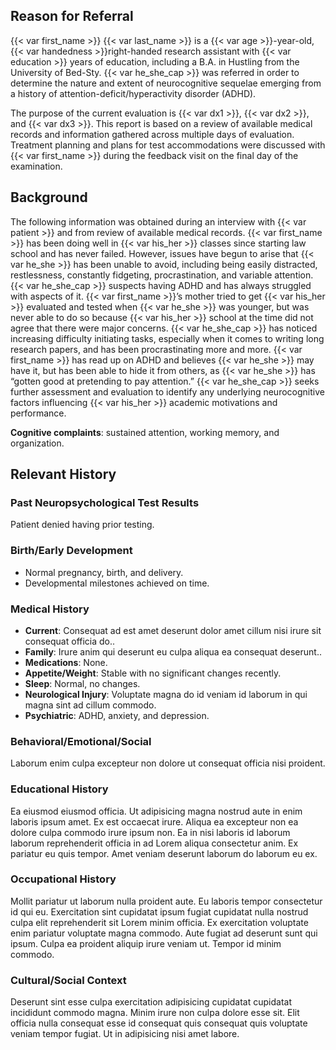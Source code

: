 ```{=typst}
= NEUROBEHAVIORAL STATUS EXAM
```

## Reason for Referral

<!-- Information to Include in Reason for Referral Section
• List name and position of referral source
• Reason the individual is to be evaluated—What questions are to be addressed?
• Concerns of parent, caregiver, teacher, or examinee (if applicable)
• Previous diagnoses, disabilities, or medical concerns -->

{{< var first_name >}} {{< var last_name >}} is a {{< var age >}}-year-old, {{< var handedness >}}right-handed research assistant with {{< var education >}} years of education, including a B.A. in Hustling from the University of Bed-Sty. {{< var he_she_cap >}} was referred in order to determine the nature and extent of neurocognitive sequelae emerging from a history of attention-deficit/hyperactivity disorder (ADHD).

The purpose of the current evaluation is {{< var dx1 >}}, {{< var dx2 >}}, and {{< var dx3 >}}. This report is based on a review of available medical records and information gathered across multiple days of evaluation. Treatment planning and plans for test accommodations were discussed with {{< var first_name >}} during the feedback visit on the final day of the examination.

## Background

<!-- **Information to Include in Background Information Section**
Provide pertinent information that has been obtained from all sources, including the referral source, family members, examinee, teachers, medical records, and so on. Do not include needless details or gossip. Following are examples of information that should be included:
• Current family dynamics (spouse, children, siblings, etc.)
• Medical and psychiatric history
• Developmental history
• Educational history (note any special services)
• Employment history (for adults)
• Previous therapeutic intervention
• Current stressors
• Summary of past evaluations -->

The following information was obtained during an interview with {{< var patient >}} and from review of available medical records. {{< var first_name >}} has been doing well in {{< var his_her >}} classes since starting law school and has never failed. However, issues have begun to arise that {{< var he_she >}} has been unable to avoid, including being easily distracted, restlessness, constantly fidgeting, procrastination, and variable attention. {{< var he_she_cap >}} suspects having ADHD and has always struggled with aspects of it. {{< var first_name >}}'s mother tried to get {{< var his_her >}} evaluated and tested when {{< var he_she >}} was younger, but was never able to do so because {{< var his_her >}} school at the time did not agree that there were major concerns. {{< var he_she_cap >}} has noticed increasing difficulty initiating tasks, especially when it comes to writing long research papers, and has been procrastinating more and more. {{< var first_name >}} has read up on ADHD and believes {{< var he_she >}} may have it, but has been able to hide it from others, as {{< var he_she >}} has "gotten good at pretending to pay attention." {{< var he_she_cap >}} seeks further assessment and evaluation to identify any underlying neurocognitive factors influencing {{< var his_her >}} academic motivations and performance.

**Cognitive complaints**: sustained attention, working memory, and organization.

## Relevant History

### Past Neuropsychological Test Results

Patient denied having prior testing.

### Birth/Early Development

- Normal pregnancy, birth, and delivery.
- Developmental milestones achieved on time.

### Medical History

::: {.block above="1.2em"}
- **Current**: Consequat ad est amet deserunt dolor amet cillum nisi irure sit consequat officia do..
- **Family**: Irure anim qui deserunt eu culpa aliqua ea consequat deserunt..
- **Medications**: None.
- **Appetite/Weight**: Stable with no significant changes recently.
- **Sleep**: Normal, no changes.
- **Neurological Injury**: Voluptate magna do id veniam id laborum in qui magna sint ad cillum commodo.
- **Psychiatric**: ADHD, anxiety, and depression.
:::

### Behavioral/Emotional/Social

Laborum enim culpa excepteur non dolore ut consequat officia nisi proident.

### Educational History

Ea eiusmod eiusmod officia. Ut adipisicing magna nostrud aute in enim laboris ipsum amet. Ex est occaecat irure. Aliqua ea excepteur non ea dolore culpa commodo irure ipsum non. Ea in nisi laboris id laborum laborum reprehenderit officia in ad Lorem aliqua consectetur anim. Ex pariatur eu quis tempor. Amet veniam deserunt laborum do laborum eu ex.

### Occupational History

Mollit pariatur ut laborum nulla proident aute. Eu laboris tempor consectetur id qui eu. Exercitation sint cupidatat ipsum fugiat cupidatat nulla nostrud culpa elit reprehenderit sit Lorem minim officia. Ex exercitation voluptate enim pariatur voluptate magna commodo. Aute fugiat ad deserunt sunt qui ipsum. Culpa ea proident aliquip irure veniam ut. Tempor id minim commodo.

### Cultural/Social Context

Deserunt sint esse culpa exercitation adipisicing cupidatat cupidatat incididunt commodo magna. Minim irure non culpa dolore esse sit. Elit officia nulla consequat esse id consequat quis consequat quis voluptate veniam tempor fugiat. Ut in adipisicing nisi amet labore.
